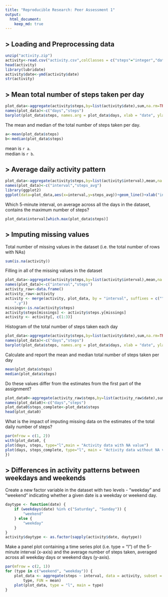 ```yaml
---
title: "Reproducible Research: Peer Assessment 1"
output: 
  html_document:
    keep_md: true
---
```



## > Loading and Preprocessing data

```r
unzip("activity.zip")
activity<-read.csv("activity.csv",colClasses = c("steps"="integer","date"="character","interval"="integer"))
head(activity)
library(lubridate)
activity$date<-ymd(activity$date)
str(activity)
```

## > Mean total number of steps taken per day

```r
plot_data<-aggregate(activity$steps,by=list(activity$date),sum,na.rm=TRUE)
names(plot_data)<-c("days","steps")
barplot(plot_data$steps, names.arg = plot_data$days, xlab = "date", ylab = "steps")
```


The mean and median of the total number of steps taken per day.

```r
a<-mean(plot_data$steps)
b<-median(plot_data$steps)
```
mean is `r a`.  
median is `r b`.  

## > Average daily activity pattern

```r
plot_data<-aggregate(activity$steps,by=list(activity$interval),mean,na.rm=TRUE)
names(plot_data)<-c("interval","steps_avg")
library(ggplot2)
ggplot(data=plot_data,aes(x=interval,y=steps_avg))+geom_line()+xlab("interval")+ylab("steps")
```

Which 5-minute interval, on average across all the days in the dataset, contains the maximum number of steps?

```r
plot_data$interval[which.max(plot_data$steps)]
```

## > Imputing missing values

Total number of missing values in the dataset (i.e. the total number of rows with NAs)

```r
sum(is.na(activity))
```

Filling in all of the missing values in the dataset

```r
plot_data<-aggregate(activity$steps,by=list(activity$interval),mean,na.rm=TRUE)
names(plot_data)<-c("interval","steps")
activity_raw<-data.frame()
activity_raw<-activity
activity <- merge(activity, plot_data, by = "interval", suffixes = c("", 
    ".y"))
missings<-is.na(activity$steps)
activity$steps[missings] <- activity$steps.y[missings]
activity <- activity[, c(1:3)]
```

Histogram of the total number of steps taken each day

```r
plot_data<-aggregate(activity$steps,by=list(activity$date),sum,na.rm=TRUE)
names(plot_data)<-c("days","steps")
barplot(plot_data$steps, names.arg = plot_data$days, xlab = "date", ylab = "steps")
```

Calculate and report the mean and median total number of steps taken per day

```r
mean(plot_data$steps)
median(plot_data$steps)
```


Do these values differ from the estimates from the first part of the assignment?

```r
plot_data0<-aggregate(activity_raw$steps,by=list(activity_raw$date),sum,na.rm=TRUE)
names(plot_data0)<-c("days","steps")
plot_data0$steps_complete<-plot_data$steps
head(plot_data0)
```

What is the impact of imputing missing data on the estimates of the total daily number of steps?

```r
par(mfrow = c(1, 2))
with(plot_data0, {
plot(days, steps, type="l",main = "Activity data with NA value")
plot(days, steps_complete, type="l", main = "Activity data without NA value")
})
```

## > Differences in activity patterns between weekdays and weekends

Create a new factor variable in the dataset with two levels - "weekday" and "weekend" indicating whether a given date is a weekday or weekend day.

```r
daytype <- function(date) {
    if (weekdays(date) %in% c("Saturday", "Sunday")) {
        "weekend"
    } else {
        "weekday"
    }
}
activity$daytype <- as.factor(sapply(activity$date, daytype))
```

Make a panel plot containing a time series plot (i.e. type = "l") of the 5-minute interval (x-axis) and the average number of steps taken, averaged across all weekday days or weekend days (y-axis).

```r
par(mfrow = c(2, 1))
for (type in c("weekend", "weekday")) {
    plot_data <- aggregate(steps ~ interval, data = activity, subset = activity$daytype == 
        type, FUN = mean)
    plot(plot_data, type = "l", main = type)
}
```
